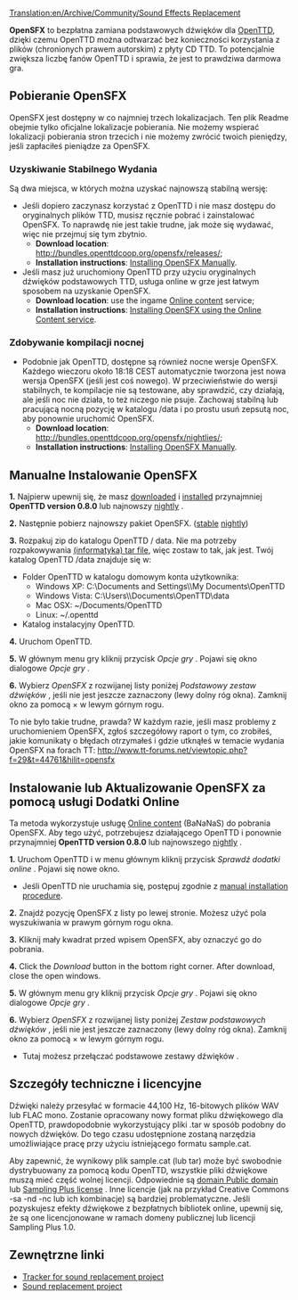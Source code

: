 [[Translation:en/Archive/Community/Sound Effects Replacement]]

'''OpenSFX''' to bezpłatna zamiana podstawowych dźwięków dla [[pl/Manual/Main Page|OpenTTD]], dzięki czemu OpenTTD można odtwarzać bez konieczności korzystania z plików (chronionych prawem autorskim) z płyty CD TTD. To potencjalnie zwiększa liczbę fanów OpenTTD i sprawia, że ​​jest to prawdziwa darmowa gra.


==Pobieranie OpenSFX==
OpenSFX jest dostępny w co najmniej trzech lokalizacjach. Ten plik Readme obejmie tylko oficjalne lokalizacje pobierania. Nie możemy wspierać lokalizacji pobierania stron trzecich i nie możemy zwrócić twoich pieniędzy, jeśli zapłaciłeś pieniądze za OpenSFX.

===Uzyskiwanie Stabilnego Wydania===
Są dwa miejsca, w których można uzyskać najnowszą stabilną wersję:
* Jeśli dopiero zaczynasz korzystać z OpenTTD i nie masz dostępu do oryginalnych plików TTD, musisz ręcznie pobrać i zainstalować OpenSFX. To naprawdę nie jest takie trudne, jak może się wydawać, więc nie przejmuj się tym zbytnio.
** '''Download location''': http://bundles.openttdcoop.org/opensfx/releases/;
** '''Installation instructions''': [[#manualne-instalowanie-opensfx|Installing OpenSFX Manually]].
* Jeśli masz już uruchomiony OpenTTD przy użyciu oryginalnych dźwięków podstawowych TTD, usługa online w grze jest łatwym sposobem na uzyskanie OpenSFX.
** '''Download location''': use the ingame [[pl/Manual/Dodatki Online|Online content]] service;
** '''Installation instructions''': [[#instalowanie-lub-aktualizowanie-opensfx-za-pomoca-uslugi-dodatki-online|Installing OpenSFX using the Online Content service]].

===Zdobywanie kompilacji nocnej ===
* Podobnie jak OpenTTD, dostępne są również nocne wersje OpenSFX. Każdego wieczoru około 18:18 CEST automatycznie tworzona jest nowa wersja OpenSFX (jeśli jest coś nowego). W przeciwieństwie do wersji stabilnych, te kompilacje nie są testowane, aby sprawdzić, czy działają, ale jeśli noc nie działa, to też niczego nie psuje. Zachowaj stabilną lub pracującą nocną pozycję w katalogu /data i po prostu usuń zepsutą noc, aby ponownie uruchomić OpenSFX.
** '''Download location''': http://bundles.openttdcoop.org/opensfx/nightlies/;
** '''Installation instructions''': [[#manualne-instalowanie-opensfx|Installing OpenSFX Manually]].


==Manualne Instalowanie OpenSFX==
'''1.''' Najpierw upewnij się, że masz [http://www.openttd.org/ downloaded] i [[pl/Manual/Instalacja|installed]]  przynajmniej '''OpenTTD version 0.8.0''' lub najnowszy [[pl/Archive/Community/Wersje nightly|nightly]] .

'''2.''' Następnie pobierz najnowszy pakiet OpenSFX. ([http://mz.openttdcoop.org/bundles/opensfx/releases/ stable] [http://mz.openttdcoop.org/bundles/opensfx/nightlies/ nightly])

'''3.''' Rozpakuj zip do katalogu OpenTTD / data. Nie ma potrzeby rozpakowywania [https://www.wikipedia.org/wiki/pl:Tar (informatyka) tar file], więc zostaw to tak, jak jest.
Twój katalog OpenTTD /data znajduje się w:
* Folder OpenTTD w katalogu domowym konta użytkownika:
** Windows XP: C:\Documents and Settings\<username>\My Documents\OpenTTD
** Windows Vista: C:\Users\<username>\Documents\OpenTTD\data
** Mac OSX: ~/Documents/OpenTTD
** Linux:   ~/.openttd
* Katalog instalacyjny OpenTTD.

'''4.''' Uruchom OpenTTD. 

'''5.''' W głównym menu gry kliknij przycisk ''Opcje gry'' . Pojawi się okno dialogowe ''Opcje gry'' .

'''6.''' Wybierz ''OpenSFX'' z rozwijanej listy poniżej ''Podstawowy zestaw dźwięków'' , jeśli nie jest jeszcze zaznaczony (lewy dolny róg okna). Zamknij okno za pomocą × w lewym górnym rogu.

To nie było takie trudne, prawda? W każdym razie, jeśli masz problemy z uruchomieniem OpenSFX, zgłoś szczegółowy raport o tym, co zrobiłeś, jakie komunikaty o błędach otrzymałeś i gdzie utknąłeś w temacie wydania OpenSFX na forach TT: http://www.tt-forums.net/viewtopic.php?f=29&t=44761&hilit=opensfx

==Instalowanie lub Aktualizowanie OpenSFX za pomocą usługi Dodatki Online==
Ta metoda wykorzystuje usługę [[pl/Manual/Dodatki Online|Online content]] (BaNaNaS) do pobrania OpenSFX. Aby tego użyć, potrzebujesz działającego OpenTTD i ponownie przynajmniej '''OpenTTD version 0.8.0''' lub najnowszego  [[pl/Archive/Community/Wersje nightly|nightly]] .

'''1.''' Uruchom OpenTTD i w menu głównym kliknij przycisk  ''Sprawdź dodatki online'' . Pojawi się nowe okno.
* Jeśli OpenTTD nie uruchamia się, postępuj zgodnie z [[#manualne-instalowanie-opensfx|manual installation procedure]].

'''2.''' Znajdź pozycję OpenSFX z listy po lewej stronie. Możesz użyć pola wyszukiwania w prawym górnym rogu okna.

'''3.''' Kliknij mały kwadrat przed wpisem OpenSFX, aby oznaczyć go do pobrania.

'''4.''' Click the ''Download'' button in the bottom right corner. After download, close the open windows.

'''5.''' W głównym menu gry kliknij przycisk ''Opcje gry'' . Pojawi się okno dialogowe ''Opcje gry'' .

'''6.''' Wybierz ''OpenSFX'' z rozwijanej listy poniżej ''Zestaw podstawowych dźwięków'' , jeśli nie jest jeszcze zaznaczony (lewy dolny róg okna). Zamknij okno za pomocą × w lewym górnym rogu. 
* Tutaj możesz przełączać podstawowe zestawy dźwięków .


==Szczegóły techniczne i licencyjne==

Dźwięki należy przesyłać w formacie 44,100 Hz, 16-bitowych plików WAV lub FLAC mono. Zostanie opracowany nowy format pliku dźwiękowego dla OpenTTD, prawdopodobnie wykorzystujący pliki .tar w sposób podobny do nowych dźwięków. Do tego czasu udostępnione zostaną narzędzia umożliwiające pracę przy użyciu istniejącego formatu sample.cat.

Aby zapewnić, że wynikowy plik sample.cat (lub tar) może być swobodnie dystrybuowany za pomocą kodu OpenTTD, wszystkie pliki dźwiękowe muszą mieć część wolnej licencji. Odpowiednie są  [https://www.wikipedia.org/wiki/pl:Public domain Public domain] lub [http://creativecommons.org/licenses/sampling+/1.0/ Sampling Plus license] . Inne licencje (jak na przykład Creative Commons -sa -nd -nc lub ich kombinacje) są bardziej problematyczne. Jeśli pozyskujesz efekty dźwiękowe z bezpłatnych bibliotek online, upewnij się, że są one licencjonowane w ramach domeny publicznej lub licencji Sampling Plus 1.0.

== Zewnętrzne linki ==
* [http://dev.openttdcoop.org/projects/opensfx Tracker for sound replacement project]
* [http://www.tt-forums.net/viewtopic.php?f=29&t=44761 Sound replacement project]

<!--[[Category:Development]]-->